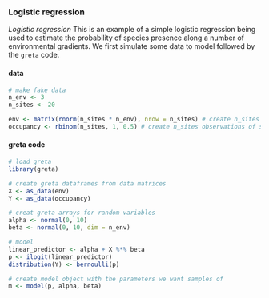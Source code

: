 ### Logistic regression

*Logistic regression* This is an example of a simple logistic regression being used to estimate the probability of species presence along a number of environmental gradients. We first simulate some data to model followed by the `greta` code.

#### data
<div class="data">
```r
# make fake data
n_env <- 3
n_sites <- 20

env <- matrix(rnorm(n_sites * n_env), nrow = n_sites) # create n_sites x n_env matrix of environmental variables
occupancy <- rbinom(n_sites, 1, 0.5) # create n_sites observations of species presence or absence
```
</div>

#### greta code
```r
# load greta
library(greta)

# create greta dataframes from data matrices
X <- as_data(env)
Y <- as_data(occupancy)

# creat greta arrays for random variables
alpha <- normal(0, 10)
beta <- normal(0, 10, dim = n_env)

# model
linear_predictor <- alpha + X %*% beta
p <- ilogit(linear_predictor)
distribution(Y) <- bernoulli(p)

# create model object with the parameters we want samples of
m <- model(p, alpha, beta)

```
